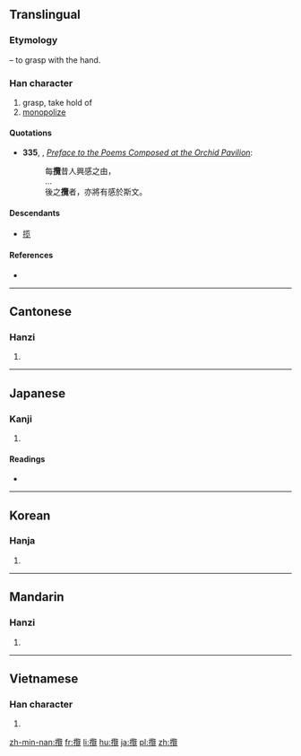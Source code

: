 {{also|揽}}
==Translingual==
{{zh-forms|s=揽}}
===Etymology===
{{Han compound|手|alt1=扌|t1=hand|覽|ls=psc|c1=s|c2=p}} – to grasp with the hand.

===Han character===
{{Han char|rn=64|rad=手|as=21|sn=24|four=5801<sub>6</sub>|canj=手尸田山 (QSWU)}}

# grasp, take hold of
# [[monopolize]]

====Quotations====
* '''335''', {{w|Wang Xizhi}}, ''[[wikisource:Preface to the Poems Composed at the Orchid Pavilion|Preface to the Poems Composed at the Orchid Pavilion]]'':
*:每'''攬'''昔人興感之由，
*:…
*:後之'''攬'''者，亦將有感於斯文。

====Descendants====
* [[揽]]

====References====
* {{Han ref|kx=0465.060|dkj=13046|dj=0814.010|hdz=31992.030|uh=652C|ud=25900|bh=C5F3|bd=50675}}

----

==Cantonese==

===Hanzi===
{{yue-hanzi|jyut=|y=laam5|sim=揽}}

# {{defn|lang=yue|sort=手21}}

----

==Japanese==

===Kanji===
{{ja-kanji|grade=|rs=手21}}

# {{defn|lang=ja|sort=手21}}

====Readings====
* {{ja-readings|on=[[らん]] (ran)|kun=[[とる]] (toru)}}

----

==Korean==

===Hanja===
{{ko-hanja|hangeul=[[람]]>[[남]]|eumhun=|rv=ram>nam|mr=ram>nam|y=lam>nam}}

# {{defn|lang=ko|sort=手21}}

----

==Mandarin==

===Hanzi===
{{cmn-hanzi|sim=揽|pin=[[lǎn]] ([[lan3]])|wg=lan<sup>3</sup>}}

# {{defn|lang=cmn|sort=手21}}

----

==Vietnamese==

===Han character===
{{vi-hantu|[[lãm]]|rs=手21}}

# {{defn|lang=vi|sort=手21}}

[[zh-min-nan:攬]]
[[fr:攬]]
[[li:攬]]
[[hu:攬]]
[[ja:攬]]
[[pl:攬]]
[[zh:攬]]